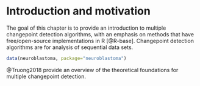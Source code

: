 # Introduction and motivation {#intro}

The goal of this chapter is to provide an introduction to multiple
changepoint detection algorithms, with an emphasis on methods that
have free/open-source implementations in R [@R-base]. Changepoint
detection algorithms are for analysis of sequential data sets.

```r
data(neuroblastoma, package="neuroblastoma")

```

@Truong2018 provide an overview of the theoretical foundations for
multiple changepoint detection.

